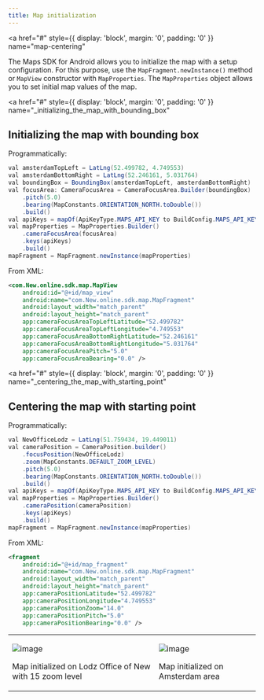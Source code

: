 ```yaml
---
title: Map initialization
---
```


<a
  href="#"
  style={{ display: 'block', margin: '0', padding: '0' }}
  name="map-centering"
></a>

The Maps SDK for Android allows you to initialize the map with a setup configuration. For this
purpose, use the `MapFragment.newInstance()` method or `MapView` constructor with `MapProperties`.
The `MapProperties` object allows you to set initial map values of the map.

<a
  href="#"
  style={{ display: 'block', margin: '0', padding: '0' }}
  name="_initializing_the_map_with_bounding_box"
></a>

## Initializing the map with bounding box

Programmatically:

```java
val amsterdamTopLeft = LatLng(52.499782, 4.749553)
val amsterdamBottomRight = LatLng(52.246161, 5.031764)
val boundingBox = BoundingBox(amsterdamTopLeft, amsterdamBottomRight)
val focusArea: CameraFocusArea = CameraFocusArea.Builder(boundingBox)
    .pitch(5.0)
    .bearing(MapConstants.ORIENTATION_NORTH.toDouble())
    .build()
val apiKeys = mapOf(ApiKeyType.MAPS_API_KEY to BuildConfig.MAPS_API_KEY)
val mapProperties = MapProperties.Builder()
    .cameraFocusArea(focusArea)
    .keys(apiKeys)
    .build()
mapFragment = MapFragment.newInstance(mapProperties)
```

From XML:

```xml
<com.New.online.sdk.map.MapView
    android:id="@+id/map_view"
    android:name="com.New.online.sdk.map.MapFragment"
    android:layout_width="match_parent"
    android:layout_height="match_parent"
    app:cameraFocusAreaTopLeftLatitude="52.499782"
    app:cameraFocusAreaTopLeftLongitude="4.749553"
    app:cameraFocusAreaBottomRightLatitude="52.246161"
    app:cameraFocusAreaBottomRightLongitude="5.031764"
    app:cameraFocusAreaPitch="5.0"
    app:cameraFocusAreaBearing="0.0" />
```

<a
  href="#"
  style={{ display: 'block', margin: '0', padding: '0' }}
  name="_centering_the_map_with_starting_point"
></a>

## Centering the map with starting point

Programmatically:

```java
val NewOfficeLodz = LatLng(51.759434, 19.449011)
val cameraPosition = CameraPosition.builder()
    .focusPosition(NewOfficeLodz)
    .zoom(MapConstants.DEFAULT_ZOOM_LEVEL)
    .pitch(5.0)
    .bearing(MapConstants.ORIENTATION_NORTH.toDouble())
    .build()
val apiKeys = mapOf(ApiKeyType.MAPS_API_KEY to BuildConfig.MAPS_API_KEY)
val mapProperties = MapProperties.Builder()
    .cameraPosition(cameraPosition)
    .keys(apiKeys)
    .build()
mapFragment = MapFragment.newInstance(mapProperties)
```

From XML:

```xml
<fragment
    android:id="@+id/map_fragment"
    android:name="com.New.online.sdk.map.MapFragment"
    android:layout_width="match_parent"
    android:layout_height="match_parent"
    app:cameraPositionLatitude="52.499782"
    app:cameraPositionLongitude="4.749553"
    app:cameraPositionZoom="14.0"
    app:cameraPositionPitch="5.0"
    app:cameraPositionBearing="0.0" />
```

<table>
  <tbody>
    <tr>
      <td>
        <ContentWrapper maxWidth="350px" objectFit="contain">
          <p>
            <img src="../images/Map_initializationLodzOffice.png" alt="image" />
          </p>
        </ContentWrapper>
        <p>Map initialized on Lodz Office of New with 15 zoom level</p>
      </td>
      <td>
        <ContentWrapper maxWidth="350px" objectFit="contain">
          <p>
            <img
              src="../images/Map_initializationAmsterdamArea.png"
              alt="image"
            />
          </p>
        </ContentWrapper>
        <p>Map initialized on Amsterdam area</p>
      </td>
    </tr>
  </tbody>
</table>